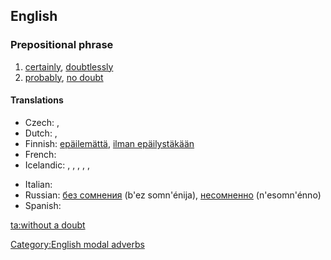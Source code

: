 ==English==

===Prepositional phrase===
{{head|en|prepositional phrase|head=[[without]] a [[doubt]]}}

# [[certainly]], [[doubtlessly]]
# [[probably]], [[no doubt]]

====Translations====
{{trans-see|certainly}}
{{trans-see|probably}}
{{trans-top}}
* Czech: {{t+|cs|bezpochyby}}, {{t-|cs|nepochybně}}
* Dutch: {{t+|nl|ongetwijfeld}}, {{t-|nl|zonder twijfel}}
* Finnish: [[epäilemättä]], [[ilman epäilystäkään]]
* French: {{t+|fr|sans doute}}
* Icelandic: {{t-|is|án efa}},  {{t-|is|eflaust}},  {{t-|is|efalaust}},  {{t-|is|vafalaust}},  {{t-|is|óefað}},  {{t-|is|ótvírætt}}
{{trans-mid}}
* Italian: {{t-|it|senza dubbio}}
* Russian: [[без сомнения]] (b'ez somn'énija), [[несомненно]] (n'esomn'énno)
* Spanish: {{t-|es|sin duda}}
{{trans-bottom}}

[[Category:English modal adverbs]]

[[ta:without a doubt]]